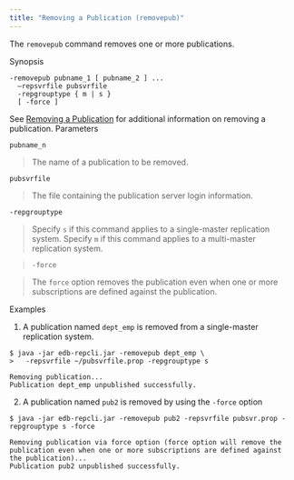 ```yaml
---
title: "Removing a Publication (removepub)"
---
```


<div id="removing_a_publication" class="registered_link"></div>

The `removepub` command removes one or more publications.

Synopsis

```text
-removepub pubname_1 [ pubname_2 ] ...
  –repsvrfile pubsvrfile
  -repgrouptype { m | s }
  [ -force ]
```

See [Removing a Publication](../../07_common_operations/06_managing_publication/06_removing_pub/#removing_pub) for additional information on removing a publication. Parameters

`pubname_n`

> The name of a publication to be removed.

`pubsvrfile`

> The file containing the publication server login information.

`-repgrouptype`

> Specify `s` if this command applies to a single-master replication system. Specify `m` if this command applies to a multi-master replication system.

> `-force`

>  The `force` option removes the publication even when one or more subscriptions are defined against the publication.

Examples

1. A publication named `dept_emp` is removed from a single-master replication system.

```text
$ java -jar edb-repcli.jar -removepub dept_emp \
>   -repsvrfile ~/pubsvrfile.prop -repgrouptype s

Removing publication...
Publication dept_emp unpublished successfully.
```

2. A publication named `pub2` is removed by using the `-force` option

```text
$ java -jar edb-repcli.jar -removepub pub2 -repsvrfile pubsvr.prop -repgrouptype s -force

Removing publication via force option (force option will remove the publication even when one or more subscriptions are defined against the publication)...
Publication pub2 unpublished successfully.
```


